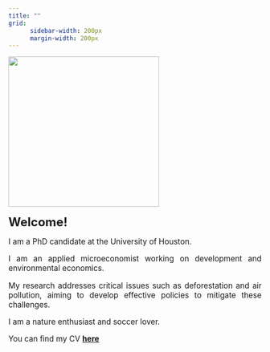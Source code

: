 ```yaml
---
title: ""
grid:
      sidebar-width: 200px
      margin-width: 200px
---
```


:::: {layout="[ 40, 60 ]"}

::: {#first-column}

![](images/profile_square_big.jpg){width=300 fig-align="left" style="border-radius: %;"}

:::

::: {#second-column}

<div style="text-align: justify; font-weight: 400; font-size: 11.5pt;">
<!-- 
### Welcome! -->

[**Welcome!**]{style="font-weight: 800; font-size: 18pt;"}

I am a PhD candidate at the University of Houston. 

I am an applied microeconomist working on development and environmental economics. 

My research addresses critical issues such as deforestation and air pollution, aiming to develop effective policies to mitigate these challenges. 

I am a nature enthusiast and soccer lover.

You can find my CV [**here**](documents/cv_angelo_santos.pdf)

</div>

:::

::::  
